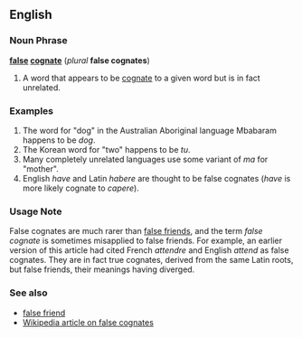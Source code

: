 ==English==
===Noun Phrase===
'''[[false]] [[cognate]]''' (''plural'' '''false cognates''')

# A word that appears to be [[cognate]] to a given word but is in fact unrelated.

===Examples===
# The word for "dog" in the Australian Aboriginal language Mbabaram happens to be ''dog''.
# The Korean word for "two" happens to be ''tu''.
# Many completely unrelated languages use some variant of ''ma'' for "mother".
# English ''have'' and Latin ''habere'' are thought to be false cognates (''have'' is more likely cognate to ''capere'').

===Usage Note===

False cognates are much rarer than [[false friend]]s, and the term ''false cognate'' is sometimes misapplied to false friends.  For example, an earlier version of this article had cited French ''attendre'' and English ''attend'' as false cognates.  They are in fact true cognates, derived from the same Latin roots, but false friends, their meanings having diverged.

===See also===
*[[false friend]]
*[[w:en:false cognate|Wikipedia article on false cognates]]